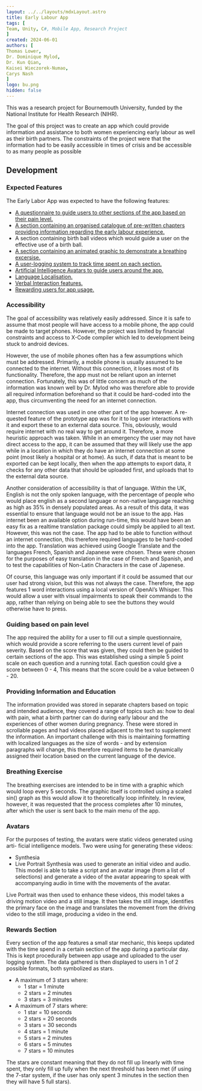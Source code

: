 ```yaml
---
layout: ../../layouts/mdxLayout.astro
title: Early Labour App
tags: [
Team, Unity, C#, Mobile App, Research Project
]
created: 2024-06-01
authors: [
Thomas Lower,
Dr. Dominique Mylod,
Dr. Kun Qian,
Kaisei Wieczorek-Numao,
Carys Nash
]
logo: bu.png
hidden: false
---
```


This was a research project for Bournemouth University, funded by the National Institute for Health Research (NIHR).

The goal of this project was to create an app which could provide information
and assistance to both women experiencing early labour as well as their birth
partners. The constraints of the project were that the information had to be
easily accessible in times of crisis and be accessible to as many people as possible

## Development

### Expected Features

The Early Labor App was expected to have the following features:
- [A questionnaire to guide users to other sections of the app based on their pain level.](#Guiding-based-on-pain-level)
- [A section containing an organised catalogue of pre-written chapters providing information regarding the early labour experience.](#Providing-Information-and-Education)
- A section containing birth ball videos which would guide a user on the effective use of a birth ball.
- [A section containing an animated graphic to demonstrate a breathing excersise.](#Breathing-Exercise)
- [A user-logging system to track time spent on each section.](#Accessibility)
- [Artificial Intelligence Avatars to guide users around the app.](#Avatars)
- [Language Localisation.](#Accessibility)
- [Verbal Interaction features.](#Accessibility)
- [Rewarding users for app usage.](#Rewards-Section)

### Accessibility

The goal of accessibility was relatively easily addressed. Since it is safe to assume
that most people will have access to a mobile phone, the app could be made
to target phones. However, the project was limited by financial constraints and
access to X-Code compiler which led to development being stuck to android
devices.

However, the use of mobile phones often has a few assumptions which must
be addressed. Primarily, a mobile phone is usually assumed to be connected
to the internet. Without this connection, it loses most of its functionality.
Therefore, the app must not be reliant upon an internet connection. Fortunately,
this was of little concern as much of the information was known well by Dr.
Mylod who was therefore able to provide all required information beforehand
so that it could be hard-coded into the app, thus circumventing the need for an
internet connection.

Internet connection was used in one other part of the app however. A re-
quested feature of the prototype app was for it to log user interactions with
it and export these to an external data source. This, obviously, would require
internet with no real way to get around it. Therefore, a more heuristic approach
was taken. While in an emergency the user may not have direct access to the
app, it can be assumed that they will likely use the app while in a location in
which they do have an internet connection at some point (most likely a hospital
or at home). As such, if data that is meant to be exported can be kept locally,
then when the app attempts to export data, it checks for any other data that
should be uploaded first, and uploads that to the external data source.

Another consideration of accessibility is that of language. Within the UK,
English is not the only spoken language, with the percentage of people who
would place english as a second language or non-native language reaching as
high as 35% in densely populated areas.
As a result of this data, it was essential to ensure that language would not be
an issue to the app. Has internet been an available option during run-time, this
would have been an easy fix as a realtime translation package could simply be
applied to all text. However, this was not the case. The app had to be able to
function without an internet connection, this therefore required languages to be
hard-coded into the app. Translation was achieved using Google Translate and
the languages French, Spanish and Japanese were chosen. These were chosen
for the purposes of easy translation in the case of French and Spanish, and to
test the capabilities of Non-Latin Characters in the case of Japenese.

Of course, this language was only important if it could be assumed that our
user had strong vision, but this was not always the case. Therefore, the app
features 1 word interactions using a local version of OpenAI’s Whisper. This would allow a user with visual impairments to speak their
commands to the app, rather than relying on being able to see the buttons they
would otherwise have to press.

### Guiding based on pain level

The app required the ability for a user to fill out a simple questionnaire, which
would provide a score referring to the users current level of pain severity. Based
on the score that was given, they could then be guided to certain sections of the
app. This was established using a simple 5 point scale on each question and a
running total. Each question could give a score between 0 - 4, This means that
the score could be a value between 0 - 20.

### Providing Information and Education

The information provided was stored in separate chapters based on topic and
intended audience, they covered a range of topics such as: how to deal with
pain, what a birth partner can do during early labour and the experiences of
other women during pregnancy. These were stored in scrollable pages and had
videos placed adjacent to the text to supplement the information. An important
challenge with this is maintaining formatting with localized languages as the size
of words - and by extension paragraphs will change, this therefore required items
to be dynamically assigned their location based on the current language of the
device.

### Breathing Exercise

The breathing exercises are intended to be in time with a graphic which would
loop every 5 seconds. The graphic itself is controlled using a scaled sin() graph
as this would allow it to theoretically loop infinitely. In review, however, it was
requested that the process completes after 10 minutes, after which the user is
sent back to the main menu of the app.

### Avatars

For the purposes of testing, the avatars were static videos generated using arti-
ficial intelligence models. Two were using for generating these videos:
- Synthesia
- Live Portrait
Synthesia was used to generate an initial video and audio. This model is
able to take a script and an avatar image (from a list of selections) and generate
a video of the avatar appearing to speak with accompanying audio in time with
the movements of the avatar.

Live Portrait was then used to enhance these videos, this model takes a
driving motion video and a still image. It then takes the still image, identifies
the primary face on the image and translates the movement from the driving
video to the still image, producing a video in the end.

### Rewards Section

Every section of the app features a small star mechanic, this keeps updated with
the time spend in a certain section of the app during a particular day. This is
kept procedurally between app usage and uploaded to the user logging system.
The data gathered is then displayed to users in 1 of 2 possible formats, both
symbolized as stars.

- A maximum of 3 stars where:
    - 1 star = 1 minute
    - 2 stars = 2 minutes
    - 3 stars = 3 minutes
- A maximum of 7 stars where:
    - 1 star = 10 seconds
    - 2 stars = 20 seconds
    - 3 stars = 30 seconds
    - 4 stars = 1 minute
    - 5 stars = 2 minutes
    - 6 stars = 5 minutes
    - 7 stars = 10 minutes

The stars are constant meaning that they do not fill up linearly with time
spent, they only fill up fully when the next threshold has been met (if using the
7-star system, if the user has only spent 3 minutes in the section then they will
have 5 full stars).